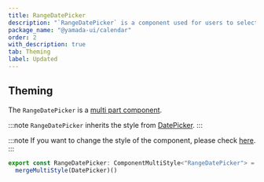 ```yaml
---
title: RangeDatePicker
description: "`RangeDatePicker` is a component used for users to select a range of dates."
package_name: "@yamada-ui/calendar"
order: 2
with_description: true
tab: Theming
label: Updated
---
```


## Theming

The `RangeDatePicker` is a [multi part component](/styled-system/theming/component-styles#multi-part-components).

:::note
`RangeDatePicker` inherits the style from [DatePicker](/components/forms/date-picker).
:::

:::note
If you want to change the style of the component, please check [here](/styled-system/theming/customize-theme#changing-the-style-of-components).
:::

```ts
export const RangeDatePicker: ComponentMultiStyle<"RangeDatePicker"> =
  mergeMultiStyle(DatePicker)()
```
